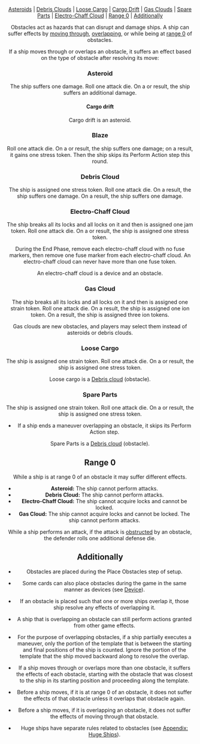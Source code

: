 <Header title="obstacles"/>

[Asteroids](#asteroid "id") |
[Debris Clouds](#debris-cloud "id") |
[Loose Cargo](#loose-cargo "id") |
[Cargo Drift](#cargo-drift "id") |
[Gas Clouds](#gas-cloud "id") |
[Spare Parts](#spare-parts "id") |
[Electro-Chaff Cloud](#electro-chaff-cloud "id") |
[Range 0](#range-0 "id") |
[Additionally](#additionally "id")


Obstacles act as hazards that can disrupt and damage ships. A ship can suffer
effects by [moving through](/article/Move), [overlapping](/article/Overlap), or while being at [range 0](/article/Range) of obstacles.

If a ship moves through or overlaps an obstacle, it suffers an effect based on
the type of obstacle after resolving its move:

### **Asteroid** 

The ship suffers one <Hit/> damage. Roll one attack die. On a
<Hit/> or <Crit/> result, the ship suffers an additional <Hit/> damage.

<ImgCenter src="/images/Asteroids.webp" alt="Asteroids"/>
<TextCenter text="These are three examples of asteroids."/>

#### Cargo drift

Cargo drift is an asteroid.

<ImgCenter src="/images/Cargo_Drift.webp" alt="Cargo Drift"/>

### **Blaze** 

Roll one attack die. On a <Hit/> or <Crit/> result, the ship suffers one
<Hit/> damage; on a <Focus/> result, it gains one stress token. Then the ship
skips its Perform Action step this round.

### **Debris Cloud** 

The ship is assigned one stress token. Roll one attack
die. On a <Hit/> result, the ship suffers one <Hit/> damage. On a <Crit/> result, the
ship suffers one <Crit/> damage.

<ImgCenter src="/images/Debris_Clouds.webp" alt="Debris Clouds"/>
<TextCenter text="These are three examples of debris clouds."/>

### **Electro-Chaff Cloud** 

The ship breaks all its locks and all locks on it
and then is assigned one jam token. Roll one attack die. On a <Hit/> or <Crit/>
result, the ship is assigned one stress token.

During the End Phase, remove each electro-chaff cloud
with no fuse markers, then remove one fuse marker from
each electro-chaff cloud. An electro-chaff cloud can never
have more than one fuse token.

An electro-chaff cloud is a device and an obstacle.

<ImgCenter src="/images/Electro_Chaff_Cloud.webp"/>


### **Gas Cloud** 

The ship breaks all its locks and all locks on it and then is
assigned one strain token. Roll one attack die. On a <Hit/> result, the ship
is assigned one ion token. On a <Crit/> result, the ship is assigned three ion
tokens.

Gas clouds are new obstacles, and players may select them instead of asteroids or debris clouds.

<ImgCenter src="/images/Gas_Clouds.webp" alt="Gas Clouds"/>
<TextCenter text="These are three examples of gas clouds."/>

### **Loose Cargo** 

The ship is assigned one strain token. Roll one attack
die. On a <Hit/> or <Crit/> result, the ship is assigned one stress token.

Loose cargo is a [Debris cloud](#debris-cloud "id") (obstacle).

<ImgCenter src="/images/Loose_Cargo.webp" alt="Loose Cargo"/>


### **Spare Parts** 

The ship is assigned one strain token. Roll one attack
die. On a <Hit/> or <Crit/> result, the ship is assigned one stress token.
* If a ship ends a maneuver overlapping an obstacle, it skips its Perform
Action step.

Spare Parts is a [Debris cloud](#debris-cloud "id") (obstacle).

<ImgCenter src="/images/Spare_Parts.webp" alt="Spare Parts"/>


## Range 0

While a ship is at range 0 of an obstacle it may suffer different effects.

* **Asteroid:** The ship cannot perform attacks.
* **Debris Cloud:** The ship cannot perform attacks.
* **Electro-Chaff Cloud:** The ship cannot acquire locks and cannot be
locked.
* **Gas Cloud:** The ship cannot acquire locks and cannot be locked. The
ship cannot perform attacks.

While a ship performs an attack, if the attack is [obstructed](/article/Obstructed) by an obstacle,
the defender rolls one additional defense die.

## Additionally

* Obstacles are placed during the Place Obstacles step of setup.

* Some cards can also place obstacles during the game in the same
manner as devices (see [Device](/article/Device)).
* If an obstacle is placed such that one or more ships overlap it, those ship
resolve any effects of overlapping it.
* A ship that is overlapping an obstacle can still perform actions granted
from other game effects.
* For the purpose of overlapping obstacles, if a ship partially executes a
maneuver, only the portion of the template that is between the starting
and final positions of the ship is counted. Ignore the portion of the
template that the ship moved backward along to resolve the overlap.
* If a ship moves through or overlaps more than one obstacle, it suffers the
effects of each obstacle, starting with the obstacle that was closest to
the ship in its starting position and proceeding along the template.
* Before a ship moves, if it is at range 0 of an obstacle, it does not suffer
the effects of that obstacle unless it overlaps that obstacle again.
* Before a ship moves, if it is overlapping an obstacle, it does not suffer the
effects of moving through that obstacle.
* Huge ships have separate rules related to obstacles (see [Appendix: Huge Ships](/article/Huge_Ships)).